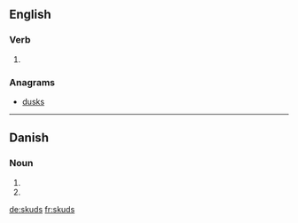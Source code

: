 ==English==

===Verb===
{{head|en}}

# {{en-third-person singular of|skud}}

===Anagrams===
* [[dusks#English|dusks]]

----

==Danish==

===Noun===
{{head|da|noun form|g=n}}

# {{form of|genitive singular indefinite|skud|lang=da}}
# {{form of|genitive plural indefinite|skud|lang=da}}

[[de:skuds]]
[[fr:skuds]]